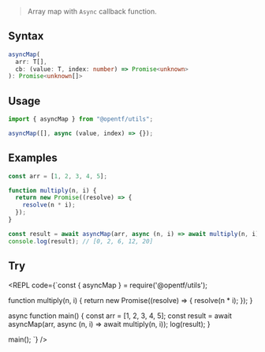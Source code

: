 
> Array map with `Async` callback function.

## Syntax

```ts
asyncMap(
  arr: T[], 
  cb: (value: T, index: number) => Promise<unknown>
): Promise<unknown[]>
```

## Usage

```ts
import { asyncMap } from "@opentf/utils";

asyncMap([], async (value, index) => {});
```

## Examples

```ts
const arr = [1, 2, 3, 4, 5];

function multiply(n, i) {
  return new Promise((resolve) => {
    resolve(n * i);
  });
}

const result = await asyncMap(arr, async (n, i) => await multiply(n, i));
console.log(result); // [0, 2, 6, 12, 20]
```

## Try

<REPL code={`const { asyncMap } = require('@opentf/utils');

function multiply(n, i) {
  return new Promise((resolve) => {
    resolve(n * i);
  });
}


async function main() {
  const arr = [1, 2, 3, 4, 5];
  const result = await asyncMap(arr, async (n, i) => await multiply(n, i));
  log(result);
}

main();
`} />